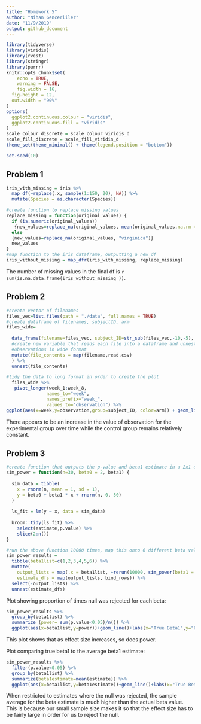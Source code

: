```yaml
---
title: "Homework 5"
author: "Nihan Gencerliler"
date: "11/9/2019"
output: github_document
---
```


```r
library(tidyverse)
library(viridis)
library(rvest)
library(stringr)
library(purrr)
knitr::opts_chunk$set(
	echo = TRUE,
	warning = FALSE,
	fig.width = 16, 
  fig.height = 12,
  out.width = "90%"
)
options(
  ggplot2.continuous.colour = "viridis",
  ggplot2.continuous.fill = "viridis"
)
scale_colour_discrete = scale_colour_viridis_d
scale_fill_discrete = scale_fill_viridis_d
theme_set(theme_minimal() + theme(legend.position = "bottom"))

set.seed(10)
```

## Problem 1

```r


iris_with_missing = iris %>% 
  map_df(~replace(.x, sample(1:150, 20), NA)) %>%
  mutate(Species = as.character(Species))

#create function to replace missing values 
replace_missing = function(original_values) {
  if (is.numeric(original_values))
   {new_values=replace_na(original_values, mean(original_values,na.rm = TRUE))}
  else 
  {new_values=replace_na(original_values, "virginica")}
  new_values
}
#map function to the iris dataframe, outputting a new df
iris_without_missing = map_dfr(iris_with_missing, replace_missing)
```

The number of missing values in the final df is `r sum(is.na.data.frame(iris_without_missing ))`.

## Problem 2


```r
#create vector of filenames
files_vec=list.files(path = "./data", full.names = TRUE) 
#create dataframe of filenames, subjectID, arm
files_wide=
  
  data_frame(filename=files_vec, subject_ID=str_sub(files_vec,-10,-5), arm=str_sub(files_vec,-10,-8)) %>%
  #create new variable that reads each file into a dataframe and unnest to get each subject's weekly 
  #observations in wide format
  mutate(file_contents = map(filename,read.csv)
  ) %>%
  unnest(file_contents)

#tidy the data to long format in order to create the plot
  files_wide %>%
   pivot_longer(week_1:week_8,
               names_to="week",
               names_prefix="week_",
               values_to="observation") %>%
ggplot(aes(x=week,y=observation,group=subject_ID, color=arm)) + geom_line(size=5) +labs(x="Week",y="Observation")

```

There appears to be an increase in the value of observation for the experimental group over time while the control group remains relatively constant.

## Problem 3

```r
#create function that outputs the p-value and beta1 estimate in a 2x1 dataframe
sim_power = function(n=30, beta0 = 2, beta1) {
  
  sim_data = tibble(
    x = rnorm(n, mean = 1, sd = 1),
    y = beta0 + beta1 * x + rnorm(n, 0, 50)
  )
  
  ls_fit = lm(y ~ x, data = sim_data)
  
  broom::tidy(ls_fit) %>% 
    select(estimate,p.value) %>%
    slice(2:n())
}

#run the above function 10000 times, map this onto 6 different beta values
sim_power_results =
  tibble(beta1list=c(1,2,3,4,5,6)) %>%
  mutate(
    output_lists = map(.x = beta1list, ~rerun(10000, sim_power(beta1 = .x))),
    estimate_dfs = map(output_lists, bind_rows)) %>% 
  select(-output_lists) %>% 
  unnest(estimate_dfs) 

```

Plot showing proportion of times null was rejected for each beta:

```r
sim_power_results %>%
  group_by(beta1list) %>%
  summarize (power= sum(p.value<0.05)/n()) %>%
  ggplot(aes(x=beta1list,y=power))+geom_line()+labs(x="True Beta1",y="Power")
```

This plot shows that as effect size increases, so does power.

Plot comparing true beta1 to the average beta1 estimate:

```r
sim_power_results %>%
  filter(p.value<0.05) %>%
  group_by(beta1list) %>%
  summarize(beta1estimate=mean(estimate)) %>%
  ggplot(aes(x=beta1list,y=beta1estimate))+geom_line()+labs(x="True Beta1",y="Beta1 Estimate")

```

When restricted to estimates where the null was rejected, the sample average for the beta estimate is much higher than the actual beta value. This is because our small sample size makes it so that the effect size has to be fairly large in order for us to reject the null.